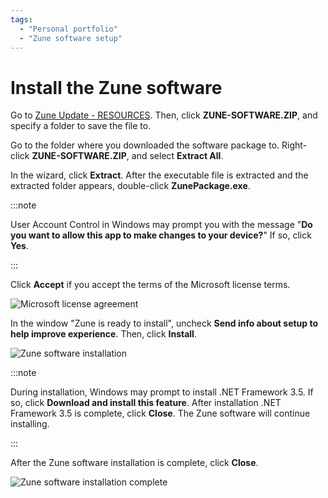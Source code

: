 ```yaml
---
tags:
  - "Personal portfolio"
  - "Zune software setup"
---
```


# Install the Zune software

Go to [Zune Update - RESOURCES](https://www.zuneupdate.com/resources/). Then, click **ZUNE-SOFTWARE.ZIP**, and specify a folder to save the file to.

Go to the folder where you downloaded the software package to. Right-click **ZUNE-SOFTWARE.ZIP**, and select **Extract All**. 

In the wizard, click **Extract**. After the executable file is extracted and the extracted folder appears, double-click **ZunePackage.exe**.

:::note

User Account Control in Windows may prompt you with the message "**Do you want to allow this app to make changes to your device?**" If so, click **Yes**.

:::

Click **Accept** if you accept the terms of the Microsoft license terms.

![Microsoft license agreement](https://github.com/josh-wong/zune-software-setup/blob/main/docs/assets/screenshots/microsoft_license_accept.png?raw=true)

In the window "Zune is ready to install", uncheck **Send info about setup to help improve experience**. Then, click **Install**.

![Zune software installation](https://github.com/josh-wong/zune-software-setup/blob/main/docs/assets/screenshots/zune_software_install.png?raw=true)

:::note

During installation, Windows may prompt to install .NET Framework 3.5. If so, click **Download and install this feature**. After installation .NET Framework 3.5 is complete, click **Close**. The Zune software will continue installing.

:::

After the Zune software installation is complete, click **Close**.

![Zune software installation complete](https://github.com/josh-wong/zune-software-setup/blob/main/docs/assets/screenshots/zune_software_installation_complete.png?raw=true)
